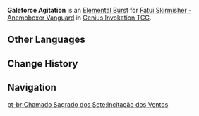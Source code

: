 {{Genius Invokation TCG Skill Infobox
|image      = Galeforce Agitation Character Card Skill.png
|type       = Elemental Burst
|character  = Fatui Skirmisher - Anemoboxer Vanguard
|element    = Anemo
|matching   = 3
|energy     = 2
|effect     = Deals 3 {{Color|Anemo DMG}}. All of your Fatui characters gain 1 Energy point.
|order      = 3
}}
'''Galeforce Agitation''' is an [[Character Card Elemental Burst|Elemental Burst]] for [[Fatui Skirmisher - Anemoboxer Vanguard (Character Card)|Fatui Skirmisher - Anemoboxer Vanguard]] in [[Genius Invokation TCG]].

==Other Languages==
{{Other Languages
|en      = Galeforce Agitation
|zhs     = 激风鼓动
|zhs_rm  = Jīfēng Gǔdòng
|zht     = 激風鼓動
|zht_rm  = Jīfēng Gǔdòng
|zh_tl   = Inciting Wind Inspiration
|ja      = 激風鼓動
|ja_rm   = Gekifuu Kodou{{Assumed}}
|ja_tl   = Wild Wind Agitation
|ko      = 바람의 격려
|ko_rm   = Baram-ui Gyeongnyeo
|ko_tl   = Encouragement of Wind
|es      = Sacudida huracanada
|es_tl   = Hurricane Shake
|fr      = Incitation des vents
|fr_tl   = Incitation of the Winds
|ru      = Ураганное движение
|ru_tl   = Hurricane Movement
|th      = Galeforce Agitation
|vi      = Gió Cổ Động
|vi_tl   = 
|de      = Windaufmunterung
|de_tl   = Wind Encouragement
|id      = Galeforce Agitation
|pt      = Incitação dos Ventos
|pt_tl   = 
|tr      = Fırtına Kışkırtması
|tr_tl   = 
|it      = Istigazione della tempesta
|it_tl   = Storm Instigation
}}

==Change History==
{{Change History|3.3}}

==Navigation==
{{Genius Invokation TCG Skill Navbox|Fatui Skirmisher - Anemoboxer Vanguard}}
[[pt-br:Chamado Sagrado dos Sete:Incitação dos Ventos]]